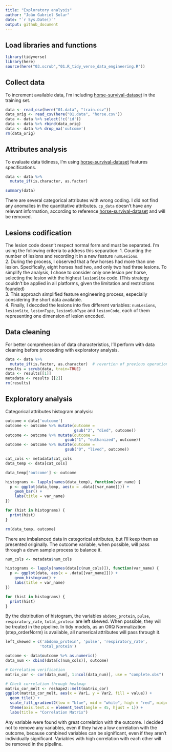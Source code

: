 ```yaml
---
title: "Exploratory analysis"
author: "João Gabriel Solar"
date: "`r Sys.Date()`"
output: github_document
---
```


## Load libraries and functions
```r
library(tidyverse)
library(here)
source(here("03.scrub","01.R_tidy_verse_data_engineering.R"))
```

## Collect data
To increment available data, I'm including 
[horse-survival-dataset](https://www.kaggle.com/datasets/yasserh/horse-survival-dataset)
in the training set.

```r
data <- read_csv(here("01.data", "train.csv"))
data_orig <- read_csv(here("01.data", "horse.csv"))
data <- data %>% select(!c('id'))
data <- data %>% rbind(data_orig)
data <- data %>% drop_na('outcome')
rm(data_orig)
```

## Attributes analysis
To evaluate data tidiness, I'm using [horse-survival-dataset](https://www.kaggle.com/datasets/yasserh/horse-survival-dataset)
features specifications.


```r
data <- data %>%
  mutate_if(is.character, as.factor)

summary(data)
```
There are several categorical attributes with wrong coding. I did not find any 
anomalies in the quantitative attributes. `cp_data` doesn't have any relevant
information, according to reference [horse-survival-dataset](https://www.kaggle.com/datasets/yasserh/horse-survival-dataset)
and will be removed.

## Lesions codification

The lesion code doesn't respect normal form and must be separated. I'm using the
following criteria to address this separation:
1. Counting the number of lesions and recording it in a new feature `numLesions`.  
2. During the process, I observed that a few horses had more than one lesion.
Specifically, eight horses had two, and only two had three lesions. To simplify 
the analysis, I chose to consider only one lesion per horse, selecting the lesion
with the highest `lesionSite` code. (This strategy couldn't be applied in all
platforms, given the limitation and restrictions founded)  
3. This approach simplified feature engineering process, especially considering
the short data available.  
4. Finally, I decoded the lesions into five different variables: `numLesions`,
`lesionSite`, `lesionType`, `lesionSubType` and `lesionCode`, each of them 
representing one dimension of lesion encoded.

## Data cleaning

For better comprehension of data characteristics, I'll perform with data 
cleaning before proceeding with exploratory analysis.

```r
data <- data %>%
  mutate_if(is.factor, as.character)  # revertion of previous operation
results = scrub(data, train=TRUE)
data <- results[[1]]
metadata <- results [[2]]
rm(results)
```


## Exploratory analysis

Categorical attributes histogram analysis:

```r
outcome = data['outcome']
outcome <- outcome %>% mutate(outcome =
                              gsub("2", "died", outcome))
outcome <- outcome %>% mutate(outcome =
                          gsub("1", "euthanized", outcome))
outcome <- outcome %>% mutate(outcome =
                          gsub("0", "lived", outcome))

cat_cols <- metadata$cat_cols
data_temp <- data[cat_cols]

data_temp['outcome'] <- outcome

histograms <- lapply(names(data_temp), function(var_name) {
  p <- ggplot(data_temp, aes(x = .data[[var_name]])) +
    geom_bar() +
    labs(title = var_name)
})

for (hist in histograms) {
  print(hist)
}

rm(data_temp, outcome)
```

There are imbalanced data in categorical attributes, but I'll keep them as
presented originally. The outcome variable, when possible, will pass 
through a down sample process to balance it.

```r
num_cols <- metadata$num_cols

histograms <- lapply(names(data[c(num_cols)]), function(var_name) {
  p <- ggplot(data, aes(x = .data[[var_name]])) +
    geom_histogram() +
    labs(title = var_name)
})

for (hist in histograms) {
  print(hist)
}
```



By the distribution of histogram, the variables `abdomo_protein`, `pulse`, 
`respiratory_rate`, `total_protein` are left skewed. When possible, they will 
be treated in the pipeline. In tidy models, as an ORQ Normalization 
(step_orderNorm) is available, all numerical attributes will pass through it.

```r
left_skewed = c('abdomo_protein', 'pulse', 'respiratory_rate',
               'total_protein')
```


```r

outcome <- data$outcome %>% as.numeric()
data_num <- cbind(data[c(num_cols)], outcome)

# Correlation verification
matrix_cor <- cor(data_num[, 1:ncol(data_num)], use = "complete.obs")

# Check correlation through heatmap
matrix_cor_melt <- reshape2::melt(matrix_cor)
ggplot(matrix_cor_melt, aes(x = Var1, y = Var2, fill = value)) +
  geom_tile() +
  scale_fill_gradient2(low = "blue", mid = "white", high = "red", midpoint = 0) +
  theme(axis.text.x = element_text(angle = 45, hjust = 1)) +
  labs(title = "Correlation Matrix")
```

Any variable were found with great correlation with the outcome. I decided 
not to remove any variables, even if they have a low correlation with 
the outcome, because combined variables can be significant, even if they aren't
individually significant. Variables with high correlation with each other
will be removed in the pipeline.



